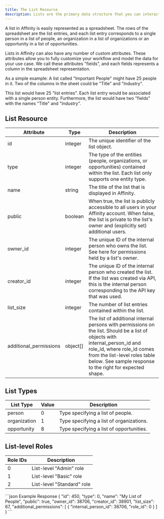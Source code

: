 ```yaml
---
title: The List Resource
description: Lists are the primary data structure that you can interact with in Affinity. Each list manages a collection of either people, organizations or opportunities. We call people, organizations and opportunities "entities".
---
```


A list in Affinity is easily represented as a spreadsheet. The rows of the spreadsheet are the list entries, and each list entry corresponds to a single person in a list of people, an organization in a list of organizations or an opportunity in a list of opportunities.

Lists in Affinity can also have any number of custom attributes. These attributes allow you to fully customize your workflow and model the data for your use case. We call these attributes "fields", and each fields represents a column in the spreadsheet representation.

As a simple example: A list called "Important People" might have 25 people in it. Two of the columns in the sheet could be "Title" and "Industry".

This list would have 25 "list entries". Each list entry would be associated with a single person entity. Furthermore, the list would have two "fields" with the names "Title" and "Industry".

## List Resource

| Attribute              | Type     | Description                                                                                                                                                                                                                                            |
|------------------------|----------|--------------------------------------------------------------------------------------------------------------------------------------------------------------------------------------------------------------------------------------------------------|
| id                     | integer  | The unique identifier of the list object.                                                                                                                                                                                                              |
| type                   | integer  | The type of the entities (people, organizations, or opportunities) contained within the list. Each list only supports one entity type.                                                                                                                 |
| name                   | string   | The title of the list that is displayed in Affinity.                                                                                                                                                                                                   |
| public                 | boolean  | When true, the list is publicly accessible to all users in your Affinity account. When false, the list is private to the list's owner and (explicitly set) additional users.                                                                           |
| owner_id               | integer  | The unique ID of the internal person who owns the list. See here for permissions held by a list's owner.                                                                                                                                               |
| creator_id             | integer  | The unique ID of the internal person who created the list. If the list was created via API, this is the internal person corresponding to the API key that was used.                                                                                    |
| list_size              | integer  | The number of list entries contained within the list.                                                                                                                                                                                                  |
| additional_permissions | object[] | The list of additional internal persons with permissions on the list. Should be a list of objects with internal_person_id and role_id, where role_id comes from the list-level roles table below. See sample response to the right for expected shape. |

## List Types

| List Type    | Value | Description                              |
|--------------|-------|------------------------------------------|
| person       | 0     | Type specifying a list of people.        |
| organization | 1     | Type specifying a list of organizations. |
| opportunity  | 8     | Type specifying a list of opportunities. |


## List-level Roles

| Role IDs | Description                | 
|----------|----------------------------|
| 0        | List-level "Admin" role    |   
| 1        | List-level "Basic" role    | 
| 2        | List-level "Standard" role |   


<ResponseExample>
```json Example Response
{
  "id": 450,
  "type": 0,
  "name": "My List of People",
  "public": true,
  "owner_id": 38706,
  "creator_id": 38901,
  "list_size": 67,
  "additional_permissions": [
    {
      "internal_person_id": 38706,
      "role_id": 0
    }
  ]
}
```
</ResponseExample>
